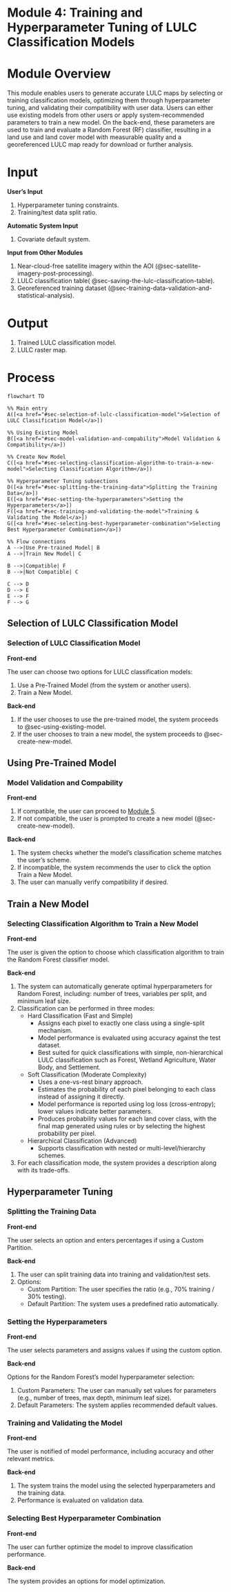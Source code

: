 # Module 4: Training and Hyperparameter Tuning of LULC Classification Models {#sec-module-4}

# Module Overview {.unnumbered}

This module enables users to generate accurate LULC maps by selecting or training classification models, optimizing them through hyperparameter tuning, and validating their compatibility with user data. Users can either use existing models from other users or apply system-recommended parameters to train a new model. On the back-end, these parameters are used to train and evaluate a Random Forest (RF) classifier, resulting in a land use and land cover model with measurable quality and a georeferenced LULC map ready for download or further analysis.

# Input {.unnumbered}

**User's Input**

1.  Hyperparameter tuning constraints.
2.  Training/test data split ratio.

**Automatic System Input**

1.  Covariate default system.

**Input from Other Modules**

1.  Near-cloud-free satellite imagery within the AOI (@sec-satellite-imagery-post-processing).
2.  LULC classification table( @sec-saving-the-lulc-classification-table).
3.  Georeferenced training dataset (@sec-training-data-validation-and-statistical-analysis).

# Output {.unnumbered}

1.  Trained LULC classification model.
2.  LULC raster map.

# Process {.unnumbered}

```mermaid
flowchart TD

%% Main entry
A([<a href="#sec-selection-of-lulc-classification-model">Selection of LULC Classification Model</a>])

%% Using Existing Model
B([<a href="#sec-model-validation-and-compability">Model Validation & Compatibility</a>])

%% Create New Model
C([<a href="#sec-selecting-classification-algorithm-to-train-a-new-model">Selecting Classification Algorithm</a>])

%% Hyperparameter Tuning subsections
D([<a href="#sec-splitting-the-training-data">Splitting the Training Data</a>])
E([<a href="#sec-setting-the-hyperparameters">Setting the Hyperparameters</a>])
F([<a href="#sec-training-and-validating-the-model">Training & Validating the Model</a>])
G([<a href="#sec-selecting-best-hyperparameter-combination">Selecting Best Hyperparameter Combination</a>])

%% Flow connections
A -->|Use Pre-trained Model| B
A -->|Train New Model| C

B -->|Compatible| F
B -->|Not Compatible| C

C --> D
D --> E
E --> F
F --> G
```

## Selection of LULC Classification Model

### Selection of LULC Classification Model {#sec-selection-of-lulc-classification-model}

**Front-end**

The user can choose two options for LULC classification models:

1.  Use a Pre-Trained Model (from the system or another users).
2.  Train a New Model.

**Back-end**

1.  If the user chooses to use the pre-trained model, the system proceeds to @sec-using-existing-model.
2.  If the user chooses to train a new model, the system proceeds to @sec-create-new-model.

## Using Pre-Trained Model

### Model Validation and Compability {#sec-model-validation-and-compability}

**Front-end**

1.  If compatible, the user can proceed to [Module 5](@sec-module-5).
2.  If not compatible, the user is prompted to create a new model (@sec-create-new-model).

**Back-end**

1.  The system checks whether the model’s classification scheme matches the user’s scheme.
2.  If incompatible, the system recommends the user to click the option Train a New Model.
3.  The user can manually verify compatibility if desired.

## Train a New Model {#sec-create-new-model}

### Selecting Classification Algorithm to Train a New Model {#sec-selecting-classification-algorithm-to-train-a-new-model}

**Front-end**

The user is given the option to choose which classification algorithm to train the Random Forest classifier model.

**Back-end**

1.  The system can automatically generate optimal hyperparameters for Random Forest, including: number of trees, variables per split, and minimum leaf size.
2.  Classification can be performed in three modes:
    -   Hard Classification (Fast and Simple)
        -   Assigns each pixel to exactly one class using a single-split mechanism.
        -   Model performance is evaluated using accuracy against the test dataset.
        -   Best suited for quick classifications with simple, non-hierarchical LULC classification such as Forest, Wetland Agriculture, Water Body, and Settlement.
    -   Soft Classification (Moderate Complexity)
        -   Uses a one-vs-rest binary approach.
        -   Estimates the probability of each pixel belonging to each class instead of assigning it directly.
        -   Model performance is reported using log loss (cross-entropy); lower values indicate better parameters.
        -   Produces probability values for each land cover class, with the final map generated using rules or by selecting the highest probability per pixel.
    -   Hierarchical Classification (Advanced)
        -   Supports classification with nested or multi-level/hierarchy schemes.
3.  For each classification mode, the system provides a description along with its trade-offs.

## Hyperparameter Tuning

### Splitting the Training Data {#sec-splitting-the-training-data}

**Front-end**

The user selects an option and enters percentages if using a Custom Partition.

**Back-end**

1.  The user can split training data into training and validation/test sets.
2.  Options:
    -   Custom Partition: The user specifies the ratio (e.g., 70% training / 30% testing).
    -   Default Partition: The system uses a predefined ratio automatically.

### Setting the Hyperparameters

**Front-end**

The user selects parameters and assigns values if using the custom option.

**Back-end**

Options for the Random Forest’s model hyperparameter selection:

1.  Custom Parameters: The user can manually set values for parameters (e.g., number of trees, max depth, minimum leaf size).
2.  Default Parameters: The system applies recommended default values.

### Training and Validating the Model {#sec-training-and-validating-the-model}

**Front-end**

The user is notified of model performance, including accuracy and other relevant metrics.

**Back-end**

1.  The system trains the model using the selected hyperparameters and the training data.
2.  Performance is evaluated on validation data.

### Selecting Best Hyperparameter Combination {#sec-selecting-best-hyperparameter-combination}

**Front-end**

The user can further optimize the model to improve classification performance.

**Back-end**

The system provides an options for model optimization.
